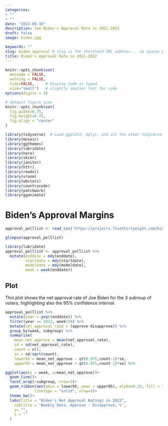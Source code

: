 ```yaml
---
categories:  
- ""    
- ""
date: "2022-09-10"
description: Joe Biden's Approval Rate in 2021-2022
draft: false
image: biden.jpg

keywords: ""
slug: biden_approval # slug is the shorthand URL address... no spaces plz
title: Biden's Approval Rate in 2021-2022
---
```


```r
knitr::opts_chunk$set(
  message = FALSE, 
  warning = FALSE, 
  tidy=FALSE,     # display code as typed
  size="small")   # slightly smaller font for code
options(digits = 3)

# default figure size
knitr::opts_chunk$set(
  fig.width=6.75, 
  fig.height=6.75,
  fig.align = "center"
)
```

```r
library(tidyverse)  # Load ggplot2, dplyr, and all the other tidyverse packages
library(mosaic)
library(ggthemes)
library(lubridate)
library(here)
library(skimr)
library(janitor)
library(httr)
library(readxl)
library(vroom)
library(wbstats)
library(countrycode)
library(patchwork)
library(gganimate)
```

# Biden's Approval Margins

```r
approval_polllist <- read_csv('https://projects.fivethirtyeight.com/biden-approval-data/approval_polllist.csv') 

glimpse(approval_polllist)
```

```r
library(lubridate)
approval_polllist <- approval_polllist %>% 
  mutate(enddate = mdy(enddate),
         startdate = mdy(startdate),
         modeldate = mdy(modeldate),
         week = week(enddate)) 
```

## Plot 

This plot shows the net approval rate of Joe Biden for the 3 subroup of voters, highlighting also the 95% confidence interval. 

```r
approval_polllist %>% 
  mutate(year = year(enddate)) %>% 
  filter(year == 2022, week<50) %>%
  mutate(net_approval_rate = (approve-disapprove)) %>% 
  group_by(week, subgroup) %>% 
  summarise(
    mean_net_approve = mean(net_approval_rate),
    sd = sd(net_approval_rate),
    count = n(),
    se = sd/sqrt(count),
    lower95 = mean_net_approve - qt(0.975,count-1)*se,
    upper95 = mean_net_approve + qt(0.975,count-1)*se) %>% 

ggplot(aes(x = week, y=mean_net_approve))+
  geom_line()+
  facet_wrap(~subgroup, nrow=3)+
  geom_ribbon(aes(ymin = lower95, ymax = upper95), alpha=0.35, fill = "orange", 
             linetype = "solid", nrow=3)+
  theme_bw()+
  labs(title = "Biden's Net Approval Ratings in 2022",
    subtitle = "Weekly Data, Approve - Disapprove, %",
    y= "", 
    x = ""
  )
```